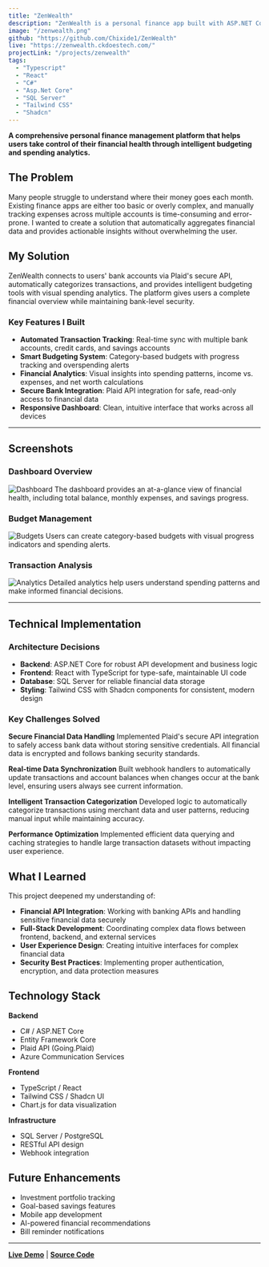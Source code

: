 ```yaml
---
title: "ZenWealth"
description: "ZenWealth is a personal finance app built with ASP.NET Core and React. It connects to banks via Plaid to track expenses, manage budgets, and analyze spending. The linked app uses test data, viewable by adding an account with any username and password."
image: "/zenwealth.png"
github: "https://github.com/Chixide1/ZenWealth"
live: "https://zenwealth.ckdoestech.com/"
projectLink: "/projects/zenwealth"
tags:
  - "Typescript"
  - "React"
  - "C#"
  - "Asp.Net Core"
  - "SQL Server"
  - "Tailwind CSS"
  - "Shadcn"
---
```


**A comprehensive personal finance management platform that helps users take control of their financial health through intelligent budgeting and spending analytics.**

## The Problem
Many people struggle to understand where their money goes each month. Existing finance apps are either too basic or overly complex, and manually tracking expenses across multiple accounts is time-consuming and error-prone. I wanted to create a solution that automatically aggregates financial data and provides actionable insights without overwhelming the user.

## My Solution
ZenWealth connects to users' bank accounts via Plaid's secure API, automatically categorizes transactions, and provides intelligent budgeting tools with visual spending analytics. The platform gives users a complete financial overview while maintaining bank-level security.

### Key Features I Built
- **Automated Transaction Tracking**: Real-time sync with multiple bank accounts, credit cards, and savings accounts
- **Smart Budgeting System**: Category-based budgets with progress tracking and overspending alerts
- **Financial Analytics**: Visual insights into spending patterns, income vs. expenses, and net worth calculations
- **Secure Bank Integration**: Plaid API integration for safe, read-only access to financial data
- **Responsive Dashboard**: Clean, intuitive interface that works across all devices

---

## Screenshots

### Dashboard Overview
![Dashboard](/projects/zenwealth/Dashboard.png "Main dashboard showing financial overview")
The dashboard provides an at-a-glance view of financial health, including total balance, monthly expenses, and savings progress.

### Budget Management
![Budgets](/projects/zenwealth/Budgets.png "Budget creation and tracking interface")
Users can create category-based budgets with visual progress indicators and spending alerts.

### Transaction Analysis
![Analytics](/projects/zenwealth/Analytics.png "Spending analytics and trends")
Detailed analytics help users understand spending patterns and make informed financial decisions.

---

## Technical Implementation

### Architecture Decisions
- **Backend**: ASP.NET Core for robust API development and business logic
- **Frontend**: React with TypeScript for type-safe, maintainable UI code
- **Database**: SQL Server for reliable financial data storage
- **Styling**: Tailwind CSS with Shadcn components for consistent, modern design

### Key Challenges Solved

**Secure Financial Data Handling**
Implemented Plaid's secure API integration to safely access bank data without storing sensitive credentials. All financial data is encrypted and follows banking security standards.

**Real-time Data Synchronization**
Built webhook handlers to automatically update transactions and account balances when changes occur at the bank level, ensuring users always see current information.

**Intelligent Transaction Categorization**
Developed logic to automatically categorize transactions using merchant data and user patterns, reducing manual input while maintaining accuracy.

**Performance Optimization**
Implemented efficient data querying and caching strategies to handle large transaction datasets without impacting user experience.

## What I Learned

This project deepened my understanding of:
- **Financial API Integration**: Working with banking APIs and handling sensitive financial data securely
- **Full-Stack Development**: Coordinating complex data flows between frontend, backend, and external services
- **User Experience Design**: Creating intuitive interfaces for complex financial data
- **Security Best Practices**: Implementing proper authentication, encryption, and data protection measures

## Technology Stack

**Backend**
- C# / ASP.NET Core
- Entity Framework Core
- Plaid API (Going.Plaid)
- Azure Communication Services

**Frontend**
- TypeScript / React
- Tailwind CSS / Shadcn UI
- Chart.js for data visualization

**Infrastructure**
- SQL Server / PostgreSQL
- RESTful API design
- Webhook integration

## Future Enhancements

- Investment portfolio tracking
- Goal-based savings features  
- Mobile app development
- AI-powered financial recommendations
- Bill reminder notifications

---

**[Live Demo](https://zenwealth.ckdoestech.com/)** | **[Source Code](https://github.com/Chixide1/ZenWealth)**